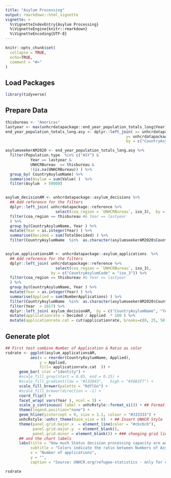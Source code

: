 ```yaml
---
title: "Asylum Processing"
output: rmarkdown::html_vignette
vignette: >
  %\VignetteIndexEntry{Asylum Processing}
  %\VignetteEngine{knitr::rmarkdown}
  %\VignetteEncoding{UTF-8}
---
```



```r
knitr::opts_chunk$set(
  collapse = TRUE,
  echo=TRUE,
  comment = "#>"
)
```


## Load Packages

```r
library(tidyverse)
```

## Prepare Data

```r
thisbureau <- "Americas"
lastyear <- max(unhcrdatapackage::end_year_population_totals_long$Year)
end_year_population_totals_long.asy <- dplyr::left_join( x= unhcrdatapackage::end_year_population_totals_long, 
                                                     y= unhcrdatapackage::reference, 
                                                     by = c("CountryAsylumCode" = "iso_3"))

asylumseekerAM2020 <- end_year_population_totals_long.asy %>%
  filter(Population.type  %in% c("ASY") & 
           Year == lastyear &
           UNHCRBureau  == thisbureau &
           !(is.na(UNHCRBureau)) ) %>%
  group_by( CountryAsylumName) %>%
  summarise(Asylum = sum(Value) )  %>%
  filter(Asylum  > 50000)


asylum_decisionAM <- unhcrdatapackage::asylum_decisions %>%
  ## Add reference for the filters
  dplyr::left_join( unhcrdatapackage::reference %>%
                      select(coa_region = `UNHCRBureau`, iso_3),  by = c("CountryAsylumCode" = "iso_3")) %>%
  filter(coa_region == thisbureau #& Year == lastyear
  ) %>%
  group_by(CountryAsylumName, Year ) %>%
  mutate(Year = as.integer(Year) ) %>%
  summarise(Decided = sum(TotalDecided) ) %>%
  filter(CountryAsylumName  %in%  as.character(asylumseekerAM2020$CountryAsylumName))


asylum_applicationsAM <- unhcrdatapackage::asylum_applications  %>%
  ## Add reference for the filters
  dplyr::left_join( unhcrdatapackage::reference %>%
                      select(coa_region = `UNHCRBureau`, iso_3),  
                    by = c("CountryAsylumCode" = "iso_3")) %>%
  filter(coa_region == thisbureau #& Year == lastyear
  ) %>%
  group_by(CountryAsylumName, Year ) %>%
  mutate(Year = as.integer(Year) ) %>%
  summarise(Applied = sum(NumberApplications) ) %>%
  filter(CountryAsylumName  %in%  as.character(asylumseekerAM2020$CountryAsylumName)) %>%
  filter(Year  > 2017) %>%
  dplyr::left_join( asylum_decisionAM,  by = c("CountryAsylumName", "Year")) %>% 
  mutate(applicationrate = Decided / Applied  * 100 ) %>% 
  mutate(applicationrate.cat = cut(applicationrate, breaks=c(0, 25, 50, 75,100, 500)))

```

## Generate plot

```r
## First test combine Number of Application & Ratio as color
rsdrate <- ggplot(asylum_applicationsAM,
           aes(x = reorder(CountryAsylumName, Applied),
               y = Applied,
               fill= applicationrate.cat  )) +
      geom_bar( stat ="identity") +
      #scale_fill_grey(start = 0.85, end = 0.15) +
      #scale_fill_gradient(low = "#132B43",   high = "#56B1F7") +
      scale_fill_brewer(palette = "RdYlGn") +
      #scale_fill_brewer(direction = -1) +
      coord_flip() +
      facet_wrap( vars(Year ), ncol = 3) +
      scale_y_continuous( label = unhcRstyle::format_si()) + ## Format axis number
      theme(legend.position="none") +
      geom_hline(yintercept = 0, size = 1.1, colour = "#333333") +
      unhcRstyle::unhcr_theme(base_size = 8)  + ## Insert UNHCR Style
      theme(panel.grid.major.x  = element_line(color = "#cbcbcb"),
            panel.grid.major.y  = element_blank(),
            panel.grid.minor = element_blank()) + ### changing grid line that should appear
      ## and the chart labels
      labs(title = "How much Status decision processing capacity are addressing the demand in the Americas?",
           subtitle = "Colors indicate the ratio between Numbers of Asylum Applications and Decisions ",
           x = "Number of applications",
           y = "",
           caption = "Source: UNHCR.org/refugee-statistics - only for countries with more than 50,000 Asylum Seekers") 

rsdrate

```